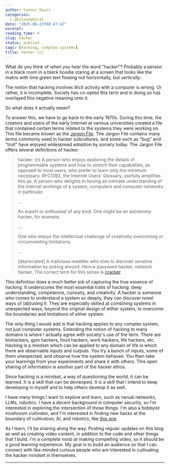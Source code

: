 ```yaml
---
author: Connor Davis
categories:
  - philosophical
date: "2025-08-23T08:47:42"
excerpt:
reading_time: X
slug: hacker
status: publish
tags: [hacking, complex-systems]
title: hacker (n)
---
```


What do you think of when you hear the word "hacker"? Probably a person in a black room in a black hoodie
staring at a screen that looks like the matrix with lime green text flowing not horizontally, but _vertically_.

The notion that hacking involves illicit activity with a computer is wrong. Or rather, it is incomplete.
Society has co-opted this term and in doing so has overlayed this negative meaning onto it.

So what does it actually mean?

To answer this, we have to go back to the early 1970s. During this time, the creators and users of the early
Internet at various universities created a file that contained certain terms
related to the systems they were working on. This file became known as the [Jargon File](http://www.catb.org/jargon/html/pt01.html).
The Jargon File contains many terms commonly used in hacker subcultures, and some such as "bug" and "troll" have enjoyed
widespread adoption by society today. The Jargon File offers several definitions of hacker:

> hacker: (n) A person who enjoys exploring the details of programmable systems and how to stretch their capabilities,
> as opposed to most users, who prefer to learn only the minimum necessary. RFC1392, the Internet Users' Glossary,
> usefully amplifies this as: A person who delights in having an intimate understanding of the internal workings of
> a system, computers and computer networks in particular.
>
>   ...
>
>   An expert or enthusiast of any kind. One might be an astronomy hacker, for example.
>
>   ... 
>
>   One who enjoys the intellectual challenge of creatively overcoming or circumventing limitations.
>
>   ... 
>
>   [deprecated] A malicious meddler who tries to discover senstive information by poking around. Hence
>   password hacker, network hacker. The correct term for this sense is [cracker](http://www.catb.org/jargon/html/C/cracker.html).

This definition does a much better job of capturing the true essence of hacking. It underscores the most essential
traits of hacking: deep understanding, competence, curiosity, and creativity. A hacker is someone who comes to understand
a system so deeply, they can discover novel ways of (ab)using it. They are especially skilled at combining systems in
unexpected ways, beyond the original design of either system, to overcome the boundaries and limitations of either system. 

The only thing I would add is that hacking applies to any complex system, not just computer systems. Extending the
notion of hacking to many domains is where I actually agree with society's use of the term. There are biohackers,
gym hackers, food hackers, work hackers, life hackers, etc. Hacking is a mindset which can be applied to any domain of life
in which there are observable inputs and outputs. You try a bunch of inputs, some of them unexpected, and
observe how the system behaves. You then take your learnings from your experiments and share it with others. This
open sharing of information is another part of the hacker ethos.

Since hacking is a mindset, a way of questioning the world, it can be learned. It is a skill that can be devleoped.
It is a skill that I intend to keep developing in myself and to help others develop it as well.

I have many things I want to explore and learn, such as nerual networks, LLMs, robotics. I have a decent background
in computer security, so I'm interested in exploring the intersection of these things. I'm also a hobbyist mushroom
cultivator, and I'm interested in finding new hacks at the boundary of cultivation, AI, and robotics, like [this one](https://www.science.org/doi/10.1126/scirobotics.adk8019)

As I learn, I'll be sharing along the way. Posting regular updates on this blog as well as creating video content, in addition
to the code and other things that I build. I'm a complete noob at making compelling video, so it should be a good
learning experience. My goal is to build an audience so that I can connect with like-minded curious people who 
are interested in cultivating the hacker mindset in themselves.

---